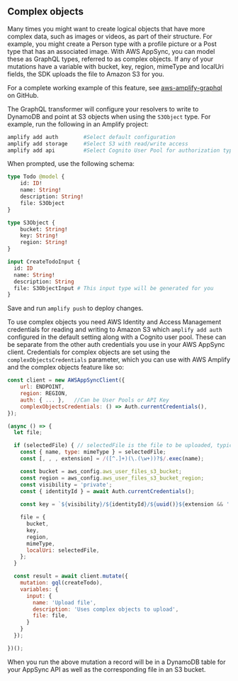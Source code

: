 ## Complex objects
Many times you might want to create logical objects that have more complex data, such as images or videos, as part of their structure. For example, you might create a Person type with a profile picture or a Post type that has an associated image. With AWS AppSync, you can model these as GraphQL types, referred to as complex objects. If any of your mutations have a variable with bucket, key, region, mimeType and localUri fields, the SDK uploads the file to Amazon S3 for you.

For a complete working example of this feature, see [aws-amplify-graphql](https://github.com/aws-samples/aws-amplify-graphql) on GitHub.

The GraphQL transformer will configure your resolvers to write to DynamoDB and point at S3 objects when using the `S3Object` type. For example, run the following in an Amplify project:

```bash
amplify add auth        #Select default configuration
amplify add storage     #Select S3 with read/write access
amplify add api         #Select Cognito User Pool for authorization type
```

When prompted, use the following schema:
```graphql
type Todo @model {
    id: ID!
    name: String!
    description: String!
    file: S3Object
}

type S3Object {
    bucket: String!
    key: String!
    region: String!
}

input CreateTodoInput {
  id: ID
  name: String!
  description: String
  file: S3ObjectInput # This input type will be generated for you
}
```
Save and run `amplify push` to deploy changes.

To use complex objects you need AWS Identity and Access Management credentials for reading and writing to Amazon S3 which `amplify add auth` configured in the default setting along with a Cognito user pool. These can be separate from the other auth credentials you use in your AWS AppSync client. Credentials for complex objects are set using the `complexObjectsCredentials` parameter, which you can use with AWS Amplify and the complex objects feature like so:

```javascript
const client = new AWSAppSyncClient({
    url: ENDPOINT,
    region: REGION,
    auth: { ... },   //Can be User Pools or API Key
    complexObjectsCredentials: () => Auth.currentCredentials(),
});

(async () => {
  let file;

  if (selectedFile) { // selectedFile is the file to be uploaded, typically comes from an <input type="file" />
    const { name, type: mimeType } = selectedFile;
    const [, , , extension] = /([^.]+)(\.(\w+))?$/.exec(name);

    const bucket = aws_config.aws_user_files_s3_bucket;
    const region = aws_config.aws_user_files_s3_bucket_region;
    const visibility = 'private';
    const { identityId } = await Auth.currentCredentials();
    
    const key = `${visibility}/${identityId}/${uuid()}${extension && '.'}${extension}`;

    file = {
      bucket,
      key,
      region,
      mimeType,
      localUri: selectedFile,
    };
  }

  const result = await client.mutate({
    mutation: gql(createTodo),
    variables: {
      input: {
        name: 'Upload file',
        description: 'Uses complex objects to upload',
        file: file,
      }
    }
  });

})();
```

When you run the above mutation a record will be in a DynamoDB table for your AppSync API as well as the corresponding file in an S3 bucket.